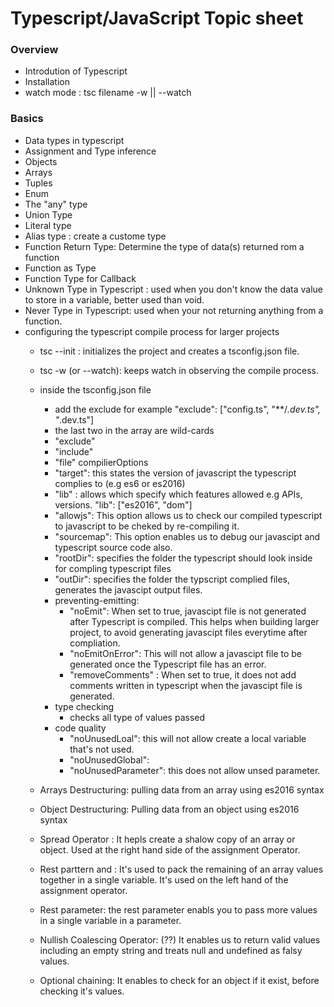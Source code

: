 # Typescript/JavaScript Topic sheet

### Overview
- Introdution of Typescript
- Installation
- watch mode : tsc filename -w || --watch

### Basics
- Data types in typescript
- Assignment and Type inference
- Objects
- Arrays
- Tuples
- Enum
- The "any" type
- Union Type
- Literal type
- Alias type : create a custome type
- Function Return Type: Determine the type of data(s) returned rom a function
- Function as Type
- Function Type for Callback
- Unknown Type in Typescript : used when you don't know the data value to store in a variable, better used than void.
- Never Type in Typescript: used when your not returning anything from a function.
- configuring the typescript compile process for larger projects
    - tsc --init : initializes the project and creates a tsconfig.json file.
    - tsc -w (or --watch): keeps watch in observing the compile process.
    - inside the tsconfig.json file
        - add the exclude for example "exclude": ["config.ts", "**/*.dev.ts", "*.dev.ts"]
        - the last two in the array are wild-cards 
        - "exclude"
        - "include"
        - "file"
    compilierOptions
        - "target": this states the version of javascript the typescript complies to (e.g es6 or es2016)
        - "lib" : allows which specify which features allowed e.g APIs, versions. "lib": ["es2016", "dom"]
        - "allowjs": This option allows us to check our compiled typescript to javascript to be cheked by re-compiling it.
        - "sourcemap": This option enables us to debug our javascipt and typescript source code also.
        - "rootDir": specifies the folder the typescript should look inside for compling typescript files
        - "outDir": specifies the folder the typscript complied files, generates the javascipt output files.
        - preventing-emitting: 
            - "noEmit": When set to true, javascipt file is not generated after Typescript is compiled. This helps when building larger project, to avoid generating javascipt files everytime after compliation.
            - "noEmitOnError": This will not allow a javascipt file to be generated once the Typescript file has an error.
            - "removeComments" : When set to true, it does not add comments written in typescript when the javascipt file is generated.
        - type checking
            - checks all type of values passed
        - code quality
            - "noUnusedLoal": this will not allow create a local variable that's not used.
            - "noUnusedGlobal": 
            - "noUnusedParameter": this does not allow unsed parameter.

    - Arrays Destructuring: pulling data from an array using es2016 syntax
    - Object Destructuring: Pulling data from an object using es2016 syntax
    - Spread Operator : It hepls create a shalow copy of an array or object. Used at the right hand side of the assignment Operator.
    - Rest parttern and : It's used to pack the remaining of an array values together in a single variable. It's used on the left hand of the assignment operator.
    - Rest parameter: the rest parameter enabls you to pass more values in a single variable in a parameter.
    - Nullish Coalescing Operator: (??) It enables us to return valid values including an empty string and treats null and undefined as falsy values.
    - Optional chaining: It enables to check for an object if it exist, before checking it's values.
    

